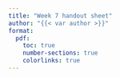 ```yaml
---
title: "Week 7 handout sheet"
author: "{{< var author >}}"
format:   
  pdf:
    toc: true
    number-sections: true
    colorlinks: true
---
```

